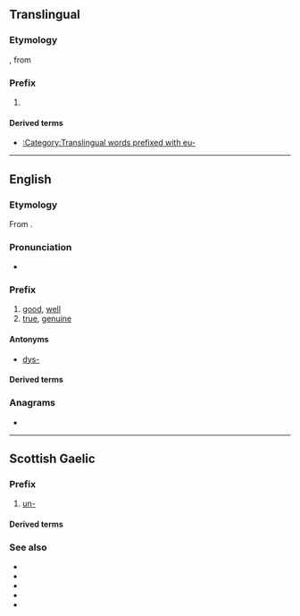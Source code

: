 {{also|eu|Eu|EU|.e'u|-eu|.eu|eü|Appendix:Variations of "eu"}}
==Translingual==

===Etymology===
{{der|mul|NL.|-}}, from {{der|mul|grc|εὖ||well, good}}

===Prefix===
{{en-prefix}}

# {{non-gloss definition|Used to form taxonomic names corresponding to English vernacular names beginning with [[true]]}}

====Derived terms====
* [[:Category:Translingual words prefixed with eu-]]

----

==English==

===Etymology===
From {{der|en|grc|εὖ||well, good}}.

===Pronunciation===
* {{IPA|/ju-/|lang=en}}

===Prefix===
{{en-prefix}}

# [[good]], [[well]]
# [[true]], [[genuine]]

====Antonyms====
* [[dys-]]

====Derived terms====
{{prefixsee|en}}
{{der3
|en|eugeogenous
|eucalyptus
|eukaryote
|eucharist
|euchlorine
|eudemonia
|eudiploid
|eugenic
|eugenics
|euglycemia
|eulogy
|euonymous
|eupepsia
|euphemism
|euphoria
|[[eurhythmy]]/[[eurythmy]]
|euthanasia
|eutheism
|euthyroid
|eutrophy
|Eutopia
|euphonium
|[[evangelist]] <!--the "ev" is derived from eu- -->
}}

===Anagrams===
* {{anagrams|en|a=eu|UE}}

----

==Scottish Gaelic==

===Prefix===
{{head|gd|prefix}}

# [[un-]]

====Derived terms====
{{prefixsee|gd}}

===See also===
* {{l|gd|ao-}}
* {{l|gd|neo-}}
* {{l|gd|mì-}}
* {{l|gd|an-}}
* {{l|gd|do-}}